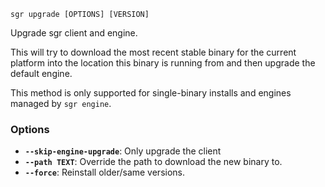 
```sgr upgrade [OPTIONS] [VERSION]```

Upgrade sgr client and engine.

This will try to download the most recent stable binary for the current platform
into the location this binary is running from and then upgrade the default engine.

This method is only supported for single-binary installs and engines managed
by `sgr engine`.

### Options

  * **`--skip-engine-upgrade`**: Only upgrade the client
  * **`--path TEXT`**: Override the path to download the new binary to.
  * **`--force`**: Reinstall older/same versions.
